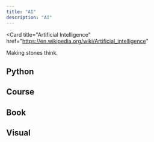 ---
title: "AI"
description: "AI"
---


<Card
  title="Artificial Intelligence"
  href="https://en.wikipedia.org/wiki/Artificial_intelligence"
>
  Making stones think.
</Card>

## Python

<Columns cols={2}>
  <Card
    title="Google Machine Learning"
    href="https://developers.google.com/machine-learning"
  >
  </Card>
  <Card
    title="Kaggle Learn"
    href="https://www.kaggle.com/learn"
  >
  </Card>
  <Card
    title="HuggingFace Learn"
    href="https://huggingface.co/learn"
  >
  </Card>
  <Card
    title="PyTorch Tutorial"
    href="https://docs.pytorch.org/tutorials"
  >
  </Card>
  <Card
    title="TensorFlow Tutorial"
    href="https://www.tensorflow.org/tutorials"
  >
  </Card>
  <Card
    title="Weights & Biases Tutorial"
    href="https://docs.wandb.ai/tutorials/"
  >
  </Card>
  <Card
    title="Cohere LLM University"
    href="https://cohere.com/llmu"
  >
  </Card>
    <Card
    title="OpenAI Spinning Up"
    href="https://spinningup.openai.com/"
  >
  </Card>
    <Card
    title="OpenAI Academy"
    href="https://academy.openai.com/"
  >
  </Card>
  <Card
    title="Anthropic Courses"
    href="https://anthropic.skilljar.com/"
  >
  </Card>
</Columns>

## Course

<Columns cols={2}>
  <Card
    title="Andrej Karpathy Course"
    href="https://github.com/karpathy/nn-zero-to-hero"
  >
  </Card>
  <Card
    title="David Silver Course"
    href="https://davidstarsilver.wordpress.com/teaching/"
  >
  </Card>
  <Card
    title="Deep Learning AI Course"
    href="https://www.deeplearning.ai/courses/"
  >
  </Card>
  <Card
    title="Fast AI Course"
    href="https://course.fast.ai/"
  >
  </Card>
  <Card
    title="MIT Linear Algebra"
    href="https://ocw.mit.edu/courses/18-06-linear-algebra-spring-2010/"
  >
  </Card>
  <Card
    title="MIT Multivariable Calculus"
    href="https://ocw.mit.edu/courses/18-02-multivariable-calculus-fall-2007/"
  >
  </Card>
  <Card
    title="Khan Academy Linear Algebra"
    href="https://www.khanacademy.org/math/linear-algebra"
  >
  </Card>
  <Card
    title="Khan Academy Multivariable Calculus"
    href="https://www.khanacademy.org/math/multivariable-calculus"
  >
  </Card>
  <Card
    title="Harvard CS50AI"
    href="https://cs50.harvard.edu/ai/"
  >
  </Card>
  <Card
    title="Stanford Machine Learning"
    href="https://cs229.stanford.edu/"
  >
  </Card>
  <Card
    title="Stanford Probabilistic Graphical Models"
    href="https://ermongroup.github.io/cs228/"
  >
  </Card>
  <Card
    title="Stanford Machine Learning"
    href="https://cs229.stanford.edu/"
  >
  </Card>
  <Card
    title="MIT Deep Learning"
    href="https://introtodeeplearning.com/"
  >
  </Card>
  <Card
    title="Stanford Deep Learning"
    href="https://cs230.stanford.edu/"
  >
  </Card>
  <Card
    title="Stanford Computer Vision"
    href="https://cs231n.stanford.edu/"
  >
  </Card>
  <Card
    title="Stanford Natural Language Processing"
    href="https://cs224n.stanford.edu/"
  >
  </Card>
  <Card
    title="UC Berkeley Deep Reinforcement Learning"
    href="https://rail.eecs.berkeley.edu/deeprlcourse/"
  >
  </Card>
  <Card
    title="Stanford Transformers United"
    href="https://web.stanford.edu/class/cs25/"
  >
  </Card>
  <Card
    title="Stanford Large Language Models"
    href="https://stanford-cs324.github.io/"
  >
  </Card>
  <Card
    title="Stanford Building a LLM"
    href="https://stanford-cs336.github.io/"
  >
  </Card>
</Columns>

## Book

<Columns cols={2}>
  <Card
    title="Deep Learning"
    href="https://www.deeplearningbook.org/"
  >
  </Card>
  <Card
    title="Neural Networks"
    href="http://neuralnetworksanddeeplearning.com/"
  >
  </Card>
</Columns>

## Visual

<Columns cols={2}>
  <Card
    title="3Blue1Brown"
    href="https://www.3blue1brown.com/topics/neural-networks"
  >
  </Card>
  <Card
    title="Welch Labs"
    href="https://www.welchlabs.com/"
  >
  </Card>
</Columns>